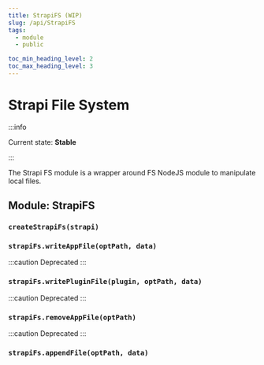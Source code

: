 ```yaml
---
title: StrapiFS (WIP)
slug: /api/StrapiFS
tags:
  - module
  - public

toc_min_heading_level: 2
toc_max_heading_level: 3
---
```



# Strapi File System

:::info

Current state: **Stable**

:::

The Strapi FS module is a wrapper around FS NodeJS module to manipulate local files.

## Module: StrapiFS

### `createStrapiFs(strapi)`

### `strapiFs.writeAppFile(optPath, data)`

:::caution
Deprecated
:::

### `strapiFs.writePluginFile(plugin, optPath, data)`

:::caution
Deprecated
:::

### `strapiFs.removeAppFile(optPath)`

:::caution
Deprecated
:::

### `strapiFs.appendFile(optPath, data)`
